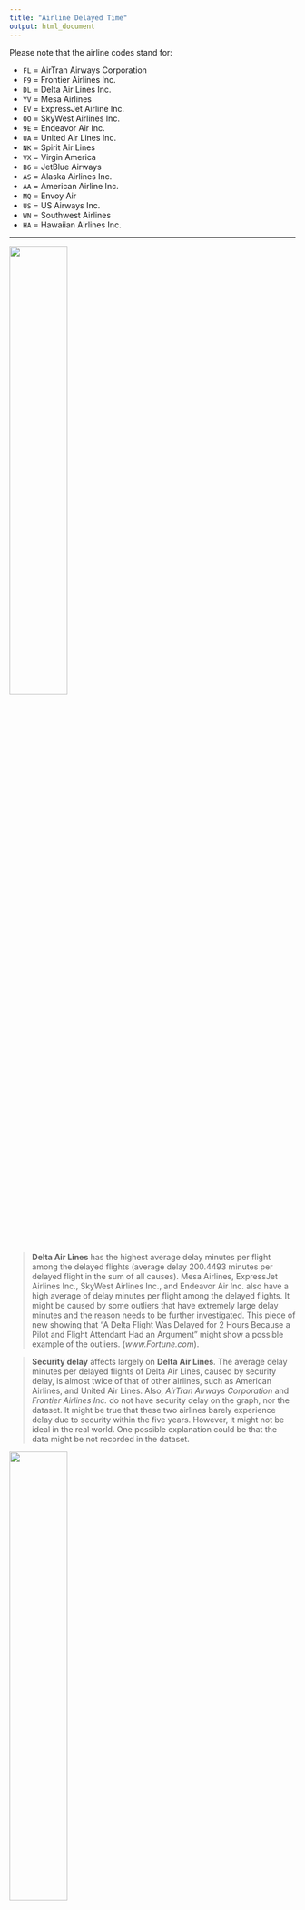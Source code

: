 ```yaml
---
title: "Airline Delayed Time"
output: html_document
---
```





Please note that the airline codes stand for:

  * `FL` = AirTran Airways Corporation
  * `F9` = Frontier Airlines Inc.
  * `DL` = Delta Air Lines Inc.
  * `YV` = Mesa Airlines 
  * `EV` = ExpressJet Airline Inc.
  * `OO` = SkyWest Airlines Inc.
  * `9E` = Endeavor Air Inc.
  * `UA` = United Air Lines Inc. 
  * `NK` = Spirit Air Lines
  * `VX` = Virgin America
  * `B6` = JetBlue Airways
  * `AS` = Alaska Airlines Inc.
  * `AA` = American Airline Inc.
  * `MQ` = Envoy Air
  * `US` = US Airways Inc.
  * `WN` = Southwest Airlines
  * `HA` = Hawaiian Airlines Inc.

***

<img src="delta.png" style="width:45%">

> **Delta Air Lines** has the highest average delay minutes per flight among the delayed flights (average delay 200.4493 minutes per delayed flight in the sum of all causes). Mesa Airlines, ExpressJet Airlines Inc., SkyWest Airlines Inc., and Endeavor Air Inc. also have a high average of delay minutes per flight among the delayed flights. It might be caused by some outliers that have extremely large delay minutes and the reason needs to be further investigated. This piece of new showing that “A Delta Flight Was Delayed for 2 Hours Because a Pilot and Flight Attendant Had an Argument” might show a possible example of the outliers. (_www.Fortune.com_).
       
       
>  **Security delay** affects largely on **Delta Air Lines**. The average delay minutes per delayed flights of Delta Air Lines, caused by security delay, is almost twice of that of other airlines, such as American Airlines, and United Air Lines. Also, _AirTran Airways Corporation_ and _Frontier Airlines Inc._ do not have security delay on the graph, nor the dataset. It might be true that these two airlines barely experience delay due to security within the five years. However, it might not be ideal in the real world. One possible explanation could be that the data might be not recorded in the dataset.   



<img src="Virgin_america.jpg" style="width:45%">

> **National Aviation System delay** affects largely on **Virgin America**. The average delay minutes per delayed flights of Delta Air Lines, caused by NAS delay, is almost twice of that of other airlines, such as Alaska Airlines, and SkyWest Airlines. 



> **Weather delay** affects the airlines almost evenly. Most of the average delay minutes per delayed flights of different airlines, caused by weather delay, is around 40 minutes. However, _Virgin America_ shows the lowest delay minutes (under 20 minutes) per delayed flight. 


<img src="mesa_airline.jpg" style="width:45%">

> **Carrier delay** affects largely on **Mesa Airlines**. Among these 17 airlines, their average delay minutes per delayed flights caused by carrier delay mainly fluctuates between 20 minutes to 45 minutes. 


> **Late aircraft delay** affects the airlines almost evenly around 40 minutes.However, _Hawaiian Airlines_ shows the lowest delay minutes (under 30 minutes) per delayed flight. 



***

* https://seekingalpha.com/article/3965849-delta-air-lines-imperfectly-cheap
* http://abcnews.go.com/topics/business/airlines/virgin-america.htm?mediatype=Image
* https://www.flickr.com/photos/david_atkinson/5966106056
